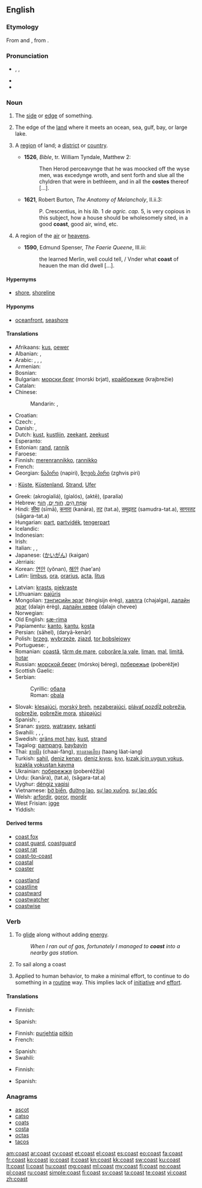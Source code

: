 ==English==
{{wikipedia}}
{{wikipedia|coast (disambiguation)}}

===Etymology===
From {{etyl|enm}} and {{etyl|fro}} {{term|coste}}, from {{etyl|la}} {{term|costa|costa|edge|lang=la}}.

===Pronunciation===
* {{enPR|kōst}}, {{IPA|/kəʊst/}}, {{X-SAMPA|/k@Ust/}}
* {{audio|en-us-coast.ogg|Audio (US)}}
* {{rhymes|əʊst}}

===Noun===
{{en-noun}}

# {{obsolete}} The [[side]] or [[edge]] of something. {{defdate|15th-18th c.}}
# The edge of the [[land]] where it meets an ocean, sea, gulf, bay, or large lake. {{defdate|from 14th c.}}
# {{obsolete}} A [[region]] of land; a [[district]] or [[country]]. {{defdate|14th-17th c.}}
#* '''1526''', ''Bible'', tr. William Tyndale, Matthew 2:
#*: Then Herod perceavynge that he was moocked off the wyse men, was excedynge wroth, and sent forth and slue all the chyldren that were in bethleem, and in all the '''costes''' thereof [...].
#* '''1621''', Robert Burton, ''The Anatomy of Melancholy'', II.ii.3:
#*: P. Crescentius, in his ''lib.'' 1 ''de agric. cap.'' 5, is very copious in this subject, how a house should be wholesomely sited, in a good '''coast''', good air, wind, etc.
# {{obsolete}} A region of the [[air]] or [[heavens]]. {{defdate|14th-17th c.}}
#* '''1590''', Edmund Spenser, ''The Faerie Queene'', III.iii:
#*: the learned Merlin, well could tell, / Vnder what '''coast''' of heauen the man did dwell [...].

====Hypernyms====
*{{sense|edge of land meeting an ocean, sea, gulf, or bay}} [[shore]], [[shoreline]]

====Hyponyms====
*{{sense|edge of land meeting an ocean, sea, gulf, or bay}} [[oceanfront]], [[seashore]]

====Translations====
{{trans-top|edge of land meeting ocean, sea, gulf, bay}}
* Afrikaans: [[kus]], [[oewer]]
* Albanian: {{t+|sq|breg|xs=Albanian}}, {{t+|sq|bregdet|xs=Albanian}}
* Arabic: {{Arab|[[ساحل]]}}, {{Arab|[[شاطئ]]}}, {{Arab|[[تلة]]}}, {{Arab|[[هبوط تلة]]}}
* Armenian: {{t+|hy|ափ|tr=ap’}}
* Bosnian: {{t-|bs|obala|f}}
* Bulgarian: [[морски бряг]] (morski brjat), [[крайбрежие]] (krajbrežie)
* Catalan: {{t+|ca|costa|f}}
* Chinese:
*: Mandarin: {{t-|cmn|海岸|tr=hǎi'àn|sc=Hani}}, {{t-|cmn|岸|tr=àn|sc=Hani}}
* Croatian: {{t-|hr|obala}}
* Czech: {{t+|cs|pobřeží|n}}, {{t+|cs|břeh|m}}
* Danish: {{t+|da|bred}}, {{t+|da|kyst}}
* Dutch: [[kust]], [[kustlijn]], [[zeekant]], [[zeekust]]
* Esperanto: {{t-|eo|marbordo|xs=Esperanto}}
* Estonian: [[rand]], [[rannik]]
* Faroese: {{t-|fo|strond|xs=Faroese}}
* Finnish: [[merenrannikko]], [[rannikko]]
* French: {{t+|fr|côte|f}}
* Georgian: [[ნაპირი]] (napiri), [[ზღვის პირი]] (zghvis piri)
* {{ttbc|German}}: [[Küste]], [[Küstenland]], [[Strand]], [[Ufer]]
* Greek: {{t|el|ακρογιαλιά|f}} (akrogialiá), {{t|el|γιαλός|m}} (gialós), {{t+|el|ακτή|f}} (aktē), {{t+|el|παραλία|f}} (paralía)
* Hebrew: [[שְׂפַת הַיָּם]], [[חוֹף יָם]], [[חוֹף]]
* Hindi: [[सीमा]] (sīmā), [[कनारा]] (kanāra), [[तट]] (tat.a), [[समुद्रतट]] (samudra-tat.a), [[सागरतट]] (sāgara-tat.a)
* Hungarian: [[part]], [[partvidék]], [[tengerpart]]
* Icelandic: {{t+|is|strönd}}
* Indonesian: {{t+|id|pantai|xs=Indonesian}}
* Irish: {{t-|ga|cósta|xs=Irish}}
* Italian: {{t+|it|costa}}, {{t-|it|costiera}}, {{t-|it|litorale}}
* Japanese: {{Jpan|[[海岸]]}} ([[かいがん]]) (kaigan)
* Jèrriais: {{tø|roa-jer|côte|f}}
* Korean: [[연안]] (yŏnan), [[해안]] (hae'an)
* Latin: [[limbus]], [[ora]], [[orarius]], [[acta]], [[litus]]
{{trans-mid}}
* Latvian: [[krasts]], [[piekraste]]
* Lithuanian: [[pajūris]]
* Mongolian: [[тэнгисийн эрэг]] (tėngisijn ėrėg), [[хаялга]] (chajalga), [[далайн эрэг]] (dalajn ėrėg), [[далайн хевее]] (dalajn chevee)
* Norwegian: {{t+|no|kyst}}
* Old English: [[sæ-rima]]
* Papiamentu: [[kanto]], [[kantu]], [[kosta]]
* Persian: {{fa-Arab|[[ساحل]]}} (sāhel), {{fa-Arab|[[دریاکنار]]}} (daryā-kenār)
* Polish: [[brzeg]], [[wybrzeże]], [[zjazd]], [[tor bobslejowy]]
* Portuguese: {{t+|pt|costa}}, {{t+|pt|beira}}
* Romanian: [[coastă]], [[țărm de mare]], [[coborâre la vale]], [[liman]], [[mal]], [[limită]], [[hotar]]
* Russian: [[морской берег]] (mórskoj béreg), [[побережье]] (poberéžje)
* Scottish Gaelic: {{t-|gd|cladach|m|xs=Scottish Gaelic}}
* Serbian:
*: Cyrillic: [[обала]] {{f}}
*: Roman: [[obala#Serbian|obala]] {{f}}
* Slovak: [[klesajúci]], [[morský breh]], [[nezaberajúci]], [[plávať pozdĺž pobrežia]], [[pobrežie]], [[pobrežie mora]], [[stúpajúci]]
* Spanish: {{t+|es|costa|f}}, {{t-|es|litoral|m}}
* Sranan: [[syoro]], [[watrasey]], [[sekanti]]
* Swahili: {{t+|sw|pwani|xs=Swahili}}, {{t-|sw|ufuko|xs=Swahili}}, {{t-|sw|mapwa|xs=Swahili}}, {{t-|sw|mapwaji|xs=Swahili}}
* Swedish: [[gräns mot hav]], [[kust]], [[strand]]
* Tagalog: [[pampang]], [[baybayin]]
* Thai: [[ชายฝั่ง]] (chaai-fàng), [[ทางลาดเอียง]] (taang lâat-iang)
* Turkish: [[sahil]], [[deniz kenarı]], [[deniz kıyısı]], [[kıyı]], [[kızak için uygun yokuş]], [[kızakla yokuştan kayma]]
* Ukrainian: [[побережжя]] (poberéžžja)
* Urdu: {{ur-Arab|[[کنارہ]]}} (kanāra), {{ur-Arab|[[تٹ]]}} (tat.a), {{ur-Arab|[[ساگرتٹ]]}} (sāgara-tat.a)
* Uyghur: [[déngiz yaqisi]]
* Vietnamese: [[bờ biển]], [[đường lao]], [[sự lao xuống]], [[sự lao dốc]]
* Welsh: [[arfordir]], [[goror]], [[mordir]]
* West Frisian: [[igge]]
* Yiddish: {{t-|yi|breg|xs=Yiddish}}
{{trans-bottom}}

====Derived terms====
{{rel-top|terms derived from ''coast'' (noun)}}
* [[coast fox]]
* [[coast guard]], [[coastguard]]
* [[coast rat]]
* [[coast-to-coast]]
* [[coastal]]
* [[coaster]]
{{rel-mid}}
* [[coastland]]
* [[coastline]]
* [[coastward]]
* [[coastwatcher]]
* [[coastwise]]
{{rel-bottom}}

===Verb===
{{en-verb}}

# {{intransitive}} To [[glide]] along without adding [[energy]].
#: ''When I ran out of gas, fortunately I managed to '''coast''' into a nearby gas station.''
# {{intransitive|nautical}} To sail along a coast
# Applied to human behavior, to make a minimal effort, to continue to do something in a [[routine]] way. This implies lack of [[initiative]] and [[effort]].

====Translations====
{{trans-top|to glide along with no added energy}}
* Finnish: {{t|fi|liukua}}
{{trans-mid}}
* Spanish: {{t|es|deslizar}}
{{trans-bottom}}

{{trans-top|to sail along a coast}}
* Finnish: [[purjehtia]] [[pitkin#Finnish|pitkin]] {{t|fi|rannikko|alt=rannikkoa}}
* French: {{t|fr|caboter}}
{{trans-mid}}
* Spanish: {{qualifier|la costa}} {{t|es|navegar}}
* Swahili: {{t+|sw|puani|xs=Swahili}}
{{trans-bottom}}

{{trans-top|to make a minimal effort}}
* Finnish: {{t|fi|ottaa rennosti}}
{{trans-mid}}
* Spanish: {{t|es|perecear}}
{{trans-bottom}}

===Anagrams===
* [[ascot#English|ascot]]
* [[catso#English|catso]]
* [[coats#English|coats]]
* [[costa#English|costa]]
* [[octas#English|octas]]
* [[tacos#English|tacos]]

[[am:coast]]
[[ar:coast]]
[[cy:coast]]
[[et:coast]]
[[el:coast]]
[[es:coast]]
[[eo:coast]]
[[fa:coast]]
[[fr:coast]]
[[ko:coast]]
[[io:coast]]
[[it:coast]]
[[kn:coast]]
[[kk:coast]]
[[sw:coast]]
[[ku:coast]]
[[lt:coast]]
[[li:coast]]
[[hu:coast]]
[[mg:coast]]
[[ml:coast]]
[[my:coast]]
[[fj:coast]]
[[no:coast]]
[[pl:coast]]
[[ru:coast]]
[[simple:coast]]
[[fi:coast]]
[[sv:coast]]
[[ta:coast]]
[[te:coast]]
[[vi:coast]]
[[zh:coast]]